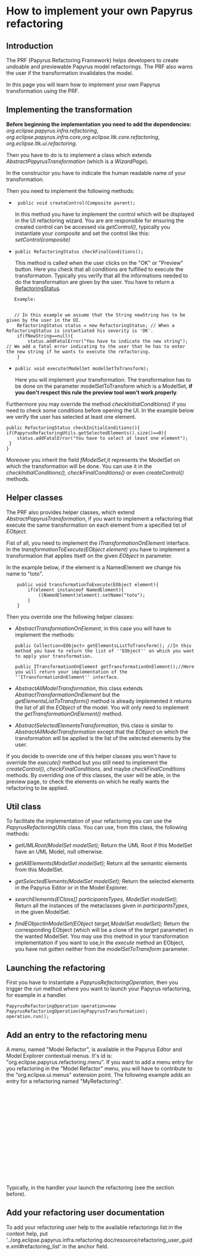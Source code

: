 =How to implement your own Papyrus refactoring=


==Introduction==

The PRF (Papyrus Refactoring Framework) helps developers to create undoable and previewable Papyrus model refactorings. The PRF also warns the user if the transformation invalidates the model.

In this page you will learn how to implement your own Papyrus transformation using the PRF.


==Implementing the transformation==

'''Before beginning the implementation you need to add the dependencies:''' ''org.eclipse.papyrus.infra.refactoring'', ''org.eclipse.papyrus.infra.core'',''org.eclipse.ltk.core.refactoring'', ''org.eclipse.ltk.ui.refactoring''.

Then you have to do is to implement a class which extends ''AbstractPapyrusTransformation'' (which is a ''WizardPage'').

In the constructor you have to indicate the human readable name of your transformation.

Then you need to implement the following methods:
 
* <pre> public void createControl(Composite parent);</pre> In this method you have to implement the control which will be displayed in the UI refactoring wizard. You are are responsible for ensuring the created control can be accessed via ''getControl()'', typically you instantiate your ''composite'' and set the control like this: ''setControl(composite)''

* <pre>public RefactoringStatus checkFinalConditions();</pre> This method is called when the user clicks on the "OK" or "Preview" button. Here you check that all conditions are fulfilled to execute the transformation. Typically you verify that all the informations needed to do the transformation are given by the user. You have to return a [http://help.eclipse.org/indigo/index.jsp?topic=%2Forg.eclipse.platform.doc.isv%2Freference%2Fapi%2Forg%2Feclipse%2Fltk%2Fcore%2Frefactoring%2FRefactoringStatus.html RefactoringStatus].

	Example:
	<pre>	// In this example we assume that the String newString has to be given by the user in the UI.
	RefactoringStatus status = new RefactoringStatus; // When a RefactoringStatus is instantiated his severity is 'OK'.
	if(fNewString==null){
		status.addFatalError("You have to indicate the new string"); // We add a fatal error indicating to the user that he has to enter the new string if he wants to execute the refactoring.
	} </pre>

* <pre>public void execute(ModelSet modelSetToTransform);</pre> Here you will implement your transformation. The transformation has to be done on the parameter modelSetToTransform which is a ModelSet, '''if you don't respect this rule the preview tool won't work properly'''.


Furthermore you may override the method ''checkInitialConditions()'' if you need to check some conditions before opening the UI. In the example below we verify the user has selected at least one element.

<pre>
public RefactoringStatus checkInitialConditions(){
if(PapyrusRefactoringUtils.getSelectedElements().size()==0){
	status.addFatalError("You have to select at least one element");
 }
} </pre>

Moreover you inherit the field ''fModelSet'',it represents the ModelSet on which the transformation will be done. You can use it in the ''checkInitialConditions(), checkFinalConditions()'' or even ''createControl()'' methods.

==Helper classes==

The PRF also provides helper classes, which extend ''AbstractPapyrusTransformation'', if you want to implement a refactoring that execute the same transformation on each element from a specified list of ''EObject''.

Fist of all, you need to implement the ''ITransformationOnElement'' interface. 
In the ''transformationToExecute(EObject element)'' you have to implement a transformation that applies itself on the given ''EObject'' in parameter.

In the example below, if the element is a NamedElement we change his name to "toto".
<pre>
	public void transformationToExecute(EObject element){
		if(element instanceof NamedElement){
			((NamedElement)element).setName("toto");
		}
	}
</pre>

Then you override one the following helper classes:

* ''AbstractTransformationOnElement'', in this case you will have to implement the methods:<pre>public Collection<EObject> getElementsListToTransform(); //In this method you have to return the list of ''EObject'' on which you want to apply your transformation.</pre><pre>public ITransformationOnElement getTransformationOnElement();//Here you will return your implementation of the ''ITransformationOnElement'' interface. </pre> 

*''AbstractAllModelTransformation'', this class extends ''AbstractTransformationOnElement'' but the ''getElementsListToTransform()'' method is already implemented it returns the list of all the ''EObject'' of the model. You will only need to implement the '' getTransformationOnElement()'' method.

*''AbstractSelectedElementsTransformation'', this class is similar to ''AbstractAllModelTransformation'' except that the ''EObject'' on which the transformation will be applied is the list of the selected elements by the user.


If you decide to override one of this helper classes you won't have to override the ''execute()'' method but you still need to implement the ''createControl()'', ''checkFinalConditions'', and maybe ''checkFinalConditions'' methods.
By overriding one of this classes, the user will be able, in the preview page, to check the elements on which he really wants the refactoring to be applied.

==Util class==

To facilitate the implementation of your refactoring you can use the ''PapyrusRefactoringUtils'' class.
You can use, from this class, the following methods: 

*''getUMLRoot(ModelSet modelSet);'' Return the UML Root if this ModelSet have an UML Model, null otherwise.

*''getAllElements(ModelSet modelSet);'' Return all the semantic elements from this ModelSet.

*''getSelectedElements(ModelSet modelSet);'' Return the selected elements in the Papyrus Editor or in the Model Explorer.

*''searchElements(EClass[] participantsTypes, ModelSet modelSet);'' Return all the instances of the metaclasses given in ''participantsTypes'', in the given ModelSet.

*''findEObjectInModelSet(EObject target,ModelSet modelSet);'' Return the corresponding EObject (which will be a clone of the ''target'' parameter) in the wanted ModelSet. You may use this method in your transformation implementation if you want to use,in the ''execute'' method an EObject, you have not gotten neither from the ''modelSetToTransform'' parameter.

==Launching the refactoring==

First you have to instantiate a ''PapyrusRefactoringOperation'', then you trigger the ''run'' method where you want to launch your Papyrus refactoring, for example in a handler. <pre>PapyrusRefactoringOperation operation=new PapyrusRefactoringOperation(myPapyrusTransformation);
operation.run();
</pre>

==Add an entry to the refactoring menu==

A menu, named "Model Refactor", is available in the Papyrus Editor and Model Explorer contextual menus. It's id is: "org.eclipse.papyrus.refactoring.menu". If you want to add a menu entry for you refactoring in the "Model Refactor" menu, you will have to contribute to the "org.eclipse.ui.menus" extension point.
The following example adds an entry for a refactoring named "MyRefactoring".

 <extension point="org.eclipse.ui.menus">
      <menuContribution
            allPopups="false"
            locationURI="popup:org.eclipse.papyrus.refactoring.menu?after=additions">
         <command
               commandId="org.eclipse.papyrus.refactoring.MyRefactoring.command"
               id="MyRefactoring"
               label="MyRefactoring"
               style="push">
         </command>
      </menuContribution>
   </extension>
   <extension
         point="org.eclipse.ui.commands">
      <command
            id="org.eclipse.papyrus.refactoring.MyRefactoring.command"
            name="MyRefactoringCommand">
      </command>
   </extension>
   <extension
         point="org.eclipse.ui.handlers">
      <handler
            class="org.eclipse.papyrus.refactoring.MyRefactoring.MyRefactoringHandler"
            commandId="org.eclipse.papyrus.refactoring.MyRefactoring.command">
            
      </handler>
   </extension>
   

Typically, in the handler your launch the refactoring (see the section before).

==Add your refactoring user documentation==

To add your refactoring user help to the available refactorings list in the context help, put
'../org.eclipse.papyrus.infra.refactoring.doc/resource/refactoring_user_guide.xml#refactoring_list' in the anchor field.